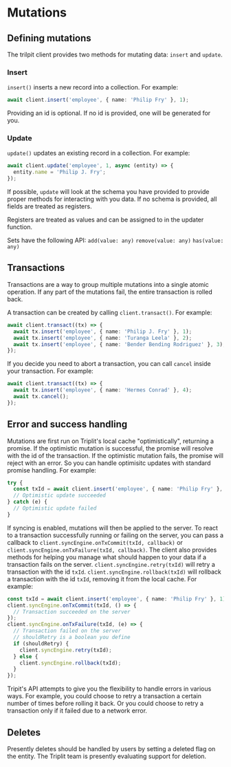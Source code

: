 
# Mutations

## Defining mutations

The trilpit client provides two methods for mutating data: `insert` and `update`.

### Insert

`insert()` inserts a new record into a collection. For example:

```typescript
await client.insert('employee', { name: 'Philip Fry' }, 1);
```

Providing an id is optional. If no id is provided, one will be generated for you.

### Update

`update()` updates an existing record in a collection. For example:

```typescript
await client.update('employee', 1, async (entity) => {
  entity.name = 'Philip J. Fry';
});
```

If possible, `update` will look at the schema you have provided to provide proper methods for interacting with you data. If no schema is provided, all fields are treated as registers.

Registers are treated as values and can be assigned to in the updater function.

Sets have the following API:
`add(value: any)`
`remove(value: any)`
`has(value: any)`

## Transactions

Transactions are a way to group multiple mutations into a single atomic operation. If any part of the mutations fail, the entire transaction is rolled back.

A transaction can be created by calling `client.transact()`. For example:

```typescript
await client.transact((tx) => {
  await tx.insert('employee', { name: 'Philip J. Fry' }, 1);
  await tx.insert('employee', { name: 'Turanga Leela' }, 2);
  await tx.insert('employee', { name: 'Bender Bending Rodriguez' }, 3);
});
```

If you decide you need to abort a transaction, you can call `cancel` inside your transaction. For example:

```typescript
await client.transact((tx) => {
  await tx.insert('employee', { name: 'Hermes Conrad' }, 4);
  await tx.cancel();
});
```

## Error and success handling

Mutations are first run on Triplit's local cache "optimistically", returning a promise. If the optimistic mutation is successful, the promise will resolve with the id of the transaction. If the optimistic mutation fails, the promise will reject with an error. So you can handle optimisitc updates with standard promise handling. For example:

```typescript
try {
  const txId = await client.insert('employee', { name: 'Philip Fry' }, 1);
  // Optimistic update succeeded
} catch (e) {
  // Optimistic update failed
}
```

If syncing is enabled, mutations will then be applied to the server. To react to a transaction successfully running or failing on the server, you can pass a callback to `client.syncEngine.onTxCommit(txId, callback)` or `client.syncEngine.onTxFailure(txId, callback)`. The client also provides methods for helping you manage what should happen to your data if a transaction fails on the server. `client.syncEngine.retry(txId)` will retry a transaction with the id `txId`. `client.syncEngine.rollback(txId)` will rollback a transaction with the id `txId`, removing it from the local cache. For example:

```typescript
const txId = await client.insert('employee', { name: 'Philip Fry' }, 1);
client.syncEngine.onTxCommit(txId, () => {
  // Transaction succeeded on the server
});
client.syncEngine.onTxFailure(txId, (e) => {
  // Transaction failed on the server
  // shouldRetry is a boolean you define
  if (shouldRetry) {
    client.syncEngine.retry(txId);
  } else {
    client.syncEngine.rollback(txId);
  }
});
```

Tripit's API attempts to give you the flexibility to handle errors in various ways. For example, you could choose to retry a transaction a certain number of times before rolling it back. Or you could choose to retry a transaction only if it failed due to a network error.

## Deletes

Presently deletes should be handled by users by setting a deleted flag on the entity. The Triplit team is presently evaluating support for deletion.
